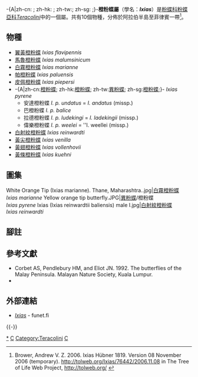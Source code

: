 {{NoteTA|G1=Butterfly}}
{{Automatic Taxobox
| taxon = Ixias
| authority = Hübner, [1819]
| image = White orange tip gandhinagar.jpg
| image_caption = [[白霧橙粉蝶|白霧橙粉蝶]]<br />''Ixias marianne''
| type_species = [[異粉蝶|異粉蝶]]/橙粉蝶<br />''Papilio pyrene''
| type_species_authority = Linnaeus, 1764
| subdivision_ranks = 物種
| subdivision = 共10種，詳閱正文。
| synonyms = 
* ''Thestias'' <small>Boisduval, 1836</small>
}}

-{A|zh-cn: ; zh-hk: ; zh-tw:{{distinguish|異形粉蝶屬}}; zh-sg: ;}-'''橙粉蝶屬'''（學名：'''''Ixias'''''）是[[粉蝶科|粉蝶科]][[粉蝶亞科|粉蝶亞科]]''[[Teracolini|Teracolini]]''中的一個屬。共有10個物種，分佈於阿拉伯半島至菲律賓一帶<ref name=tol>Brower, Andrew V. Z. 2006. Ixias Hübner 1819. Version 08 November 2006 (temporary). http://tolweb.org/Ixias/76442/2006.11.08 {{Wayback|url=http://tolweb.org/Ixias/76442/2006.11.08 |date=20191201000722 }} in The Tree of Life Web Project, http://tolweb.org/ {{Wayback|url=http://tolweb.org/ |date=20110515100516 }} {{en}}</ref>。

== 物種 ==
* [[翼黃橙粉蝶|翼黃橙粉蝶]] ''Ixias flavipennis''
* [[馬魯橙粉蝶|馬魯橙粉蝶]] ''Ixias malumsinicum''
* [[白霧橙粉蝶|白霧橙粉蝶]] ''Ixias marianne''
* [[帕橙粉蝶|帕橙粉蝶]] ''Ixias paluensis''
* [[皮佩橙粉蝶|皮佩橙粉蝶]] ''Ixias piepersi''
* -{A|zh-cn:[[異粉蝶|橙粉蝶]]; zh-hk:[[異粉蝶|橙粉蝶]]; zh-tw:[[異粉蝶|異粉蝶]]; zh-sg:[[異粉蝶|橙粉蝶]];}- ''Ixias pyrene''
** 安達橙粉蝶 ''I. p. undatus'' = ''I. andatus'' (missp.)
** 巴橙粉蝶 ''I. p. balice''
** 拉德橙粉蝶 ''I. p. ludekingi'' = ''I. ladekingii'' (missp.)
** 偉樂橙粉蝶 ''I. p. weelei'' = ''I. weellei (missp.)
* [[白射紋橙粉蝶|白射紋橙粉蝶]] ''Ixias reinwardti''
* [[黃尖橙粉蝶|黃尖橙粉蝶]] ''Ixias venilla''
* [[黃翅橙粉蝶|黃翅橙粉蝶]] ''Ixias vollenhovii''
* [[黃條橙粉蝶|黃條橙粉蝶]] ''Ixias kuehni''

== 圖集 ==
<gallery>
White Orange Tip (Ixias marianne). Thane, Maharashtra..jpg|[[白霧橙粉蝶|白霧橙粉蝶]]<br />''Ixias marianne''
Yellow orange tip butterfly.JPG|[[異粉蝶|異粉蝶]]/橙粉蝶<br />''Ixias pyrene''
Ixias (Ixias reinwardtii baliensis) male I.jpg|[[白射紋橙粉蝶|白射紋橙粉蝶]]<br />''Ixias reinwardti''
</gallery>

== 腳註 ==
{{reflist}}

== 參考文獻 ==
{{Commons category| Ixias}}
{{Wikispecies| Ixias}}
* Corbet AS, Pendlebury HM, and Eliot JN. 1992. The butterflies of the Malay Peninsula. Malayan Nature Society, Kuala Lumpur.
* {{Cite book | author = 寿建新 周尧 李宇飞 | title = 世界蝴蝶分類名錄 | location = 中國 | publisher = 陝西科學技術出版社 | date = 2006-04-01 | ISBN = 9787536936768 | language= zh-hans }}

== 外部連結 ==
* [http://ftp.funet.fi/pub/sci/bio/life/insecta/lepidoptera/ditrysia/papilionoidea/pieridae/pierinae/ixias/ ''Ixias''] {{Wayback|url=http://ftp.funet.fi/pub/sci/bio/life/insecta/lepidoptera/ditrysia/papilionoidea/pieridae/pierinae/ixias/ |date=20191220040051 }} - funet.fi
{{橙粉蝶屬}}
{{-}}
{{粉蝶亞科|state=expanded}}
{{Taxonbar}}
[[Category:橙粉蝶屬|*]]
[[Category:_粉蝶科|C]]
[[Category:Teracolini|Category:Teracolini]]
[[Category:_1819年描述的分类群|C]]